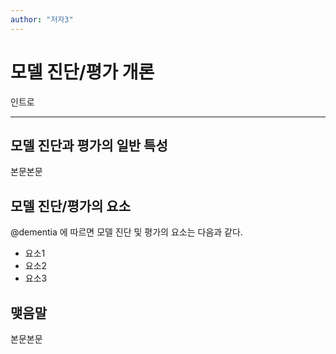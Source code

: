 ```yaml
---
author: "저자3"
---
```


# 모델 진단/평가 개론 {#sec-evaluate_found}

인트로

---

## 모델 진단과 평가의 일반 특성

본문본문

## 모델 진단/평가의 요소

@dementia 에 따르면 모델 진단 및 평가의 요소는 다음과 같다.

-   요소1
-   요소2
-   요소3

## 맺음말

본문본문
